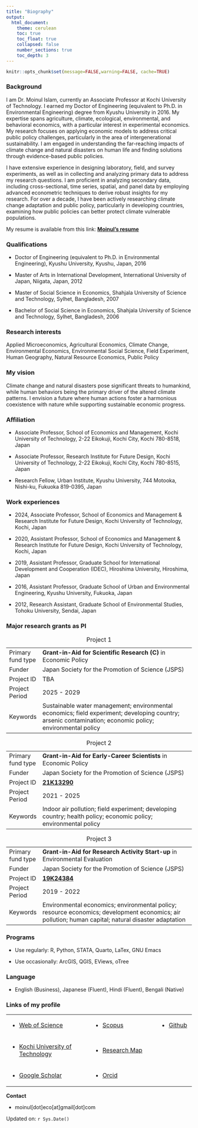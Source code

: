 ```yaml
---
title: "Biography"
output:
  html_document:
    theme: cerulean
    toc: true
    toc_float: true
    collapsed: false
    number_sections: true
    toc_depth: 3
---
```


```r
knitr::opts_chunk$set(message=FALSE,warning=FALSE, cache=TRUE)
```

### Background

I am Dr. Moinul Islam, currently an Associate Professor at Kochi University of Technology. I earned my Doctor of Engineering (equivalent to Ph.D. in Environmental Engineering) degree from Kyushu University in 2016. My expertise spans agriculture, climate, ecological, environmental, and behavioral economics, with a particular interest in experimental economics. My research focuses on applying economic models to address critical public policy challenges, particularly in the area of intergenerational sustainability. I am engaged in understanding the far-reaching impacts of climate change and natural disasters on human life and finding solutions through evidence-based public policies.

I have extensive experience in designing laboratory, field, and survey experiments, as well as in collecting and analyzing primary data to address my research questions. I am proficient in analyzing secondary data, including cross-sectional, time series, spatial, and panel data by employing advanced econometric techniques to derive robust insights for my research. For over a decade, I have been actively researching climate change adaptation and public policy, particularly in developing countries, examining how public policies can better protect climate vulnerable populations.

My resume is available from this link: [**Moinul's resume**](https://moineco.github.io/moinul_resume/moinul_resume.pdf)

### Qualifications

-   Doctor of Engineering (equivalent to Ph.D. in Environmental Engineering), Kyushu University, Kyushu, Japan, 2016

-   Master of Arts in International Development, International University of Japan, Niigata, Japan, 2012

-   Master of Social Science in Economics, Shahjala University of Science and Technology, Sylhet, Bangladesh, 2007

-   Bachelor of Social Science in Economics, Shahjala University of Science and Technology, Sylhet, Bangladesh, 2006

### Research interests

Applied Microeconomics, Agricultural Economics, Climate Change, Environmental Economics, Environmental Social Science, Field Experiment, Human Geography, Natural Resource Economics, Public Policy

### My vision

Climate change and natural disasters pose significant threats to humankind, while human behaviors being the primary driver of the altered climate patterns. I envision a future where human actions foster a harmonious coexistence with nature while supporting sustainable economic progress.

### Affiliation

-   Associate Professor, School of Economics and Management, Kochi University of Technology, 2-22 Eikokuji, Kochi City, Kochi 780-8518, Japan

-   Associate Professor, Research Institute for Future Design, Kochi University of Technology, 2-22 Eikokuji, Kochi City, Kochi 780-8515, Japan

-   Research Fellow, Urban Institute, Kyushu University, 744 Motooka, Nishi-ku, Fukuoka 819-0395, Japan

### Work experiences

-   2024, Associate Professor, School of Economics and Management & Research Institute for Future Design, Kochi University of Technology, Kochi, Japan

-   2020, Assistant Professor, School of Economics and Management & Research Institute for Future Design, Kochi University of Technology, Kochi, Japan

-   2019, Assistant Professor, Graduate School for International Development and Cooperation (IDEC), Hiroshima University, Hiroshima, Japan

-   2016, Assistant Professor, Graduate School of Urban and Environmental Engineering, Kyushu University, Fukuoka, Japan

-   2012, Research Assistant, Graduate School of Environmental Studies, Tohoku University, Sendai, Japan

### Major research grants as PI

::: {#tbl-panel layout-ncol="2"}
+-------------------+-----------------------------------------------------------------------------------------------------------------------------------------------------------+
| Primary fund type | **Grant-in-Aid for Scientific Research (C)** in Economic Policy                                                                                           |
+-------------------+-----------------------------------------------------------------------------------------------------------------------------------------------------------+
| Funder            | Japan Society for the Promotion of Science (JSPS)                                                                                                         |
+-------------------+-----------------------------------------------------------------------------------------------------------------------------------------------------------+
| Project ID        | TBA                                                                                                                                                       |
+-------------------+-----------------------------------------------------------------------------------------------------------------------------------------------------------+
| Project Period    | 2025 - 2029                                                                                                                                               |
+-------------------+-----------------------------------------------------------------------------------------------------------------------------------------------------------+
| Keywords          | Sustainable water management; environmental economics; field experiment; developing country; arsenic contamination; economic policy; environmental policy |
+-------------------+-----------------------------------------------------------------------------------------------------------------------------------------------------------+

: Project 1

+-------------------+------------------------------------------------------------------------------------------------------------------+
| Primary fund type | **Grant-in-Aid for Early-Career Scientists** in Economic Policy                                                  |
+-------------------+------------------------------------------------------------------------------------------------------------------+
| Funder            | Japan Society for the Promotion of Science (JSPS)                                                                |
+-------------------+------------------------------------------------------------------------------------------------------------------+
| Project ID        | [**21K13290**](https://kaken.nii.ac.jp/en/grant/KAKENHI-PROJECT-21K13290/)                                       |
+-------------------+------------------------------------------------------------------------------------------------------------------+
| Project Period    | 2021 - 2025                                                                                                      |
+-------------------+------------------------------------------------------------------------------------------------------------------+
| Keywords          | Indoor air pollution; field experiment; developing country; health policy; economic policy; environmental policy |
+-------------------+------------------------------------------------------------------------------------------------------------------+

: Project 2

+-------------------+-----------------------------------------------------------------------------------------------------------------------------------------------------+
| Primary fund type | **Grant-in-Aid for Research Activity Start-up** in Environmental Evaluation                                                                         |
+-------------------+-----------------------------------------------------------------------------------------------------------------------------------------------------+
| Funder            | Japan Society for the Promotion of Science (JSPS)                                                                                                   |
+-------------------+-----------------------------------------------------------------------------------------------------------------------------------------------------+
| Project ID        | [**19K24384**](https://kaken.nii.ac.jp/en/grant/KAKENHI-PROJECT-19K24384/)                                                                          |
+-------------------+-----------------------------------------------------------------------------------------------------------------------------------------------------+
| Project Period    | 2019 - 2022                                                                                                                                         |
+-------------------+-----------------------------------------------------------------------------------------------------------------------------------------------------+
| Keywords          | Environmental economics; environmental policy; resource economics; development economics; air pollution; human capital; natural disaster adaptation |
+-------------------+-----------------------------------------------------------------------------------------------------------------------------------------------------+

: Project 3
:::

### Programs

-   Use regularly: R, Python, STATA, Quarto, LaTex, GNU Emacs

-   Use occasionally: ArcGIS, QGIS, EViews, oTree

### Language

-   English (Business), Japanese (Fluent), Hindi (Fluent), Bengali (Native)

### Links of my profile

+-------------------------------------------------------------------------------------------------+-----------------------------------------------------------------------------+------------------------------------------+
| -   [Web of Science](https://www.webofscience.com/wos/author/record/M-9369-2019)                | -   [Scopus](https://www.scopus.com/authid/detail.uri?authorId=55348122400) | -   [Github](https://github.com/moineco) |
+-------------------------------------------------------------------------------------------------+-----------------------------------------------------------------------------+------------------------------------------+
| -   [Kochi University of Technology](https://www.kochi-tech.ac.jp/profile/ja/islam-moinul.html) | -   [Research Map](https://researchmap.jp/moinul/?lang=english)             |                                          |
+-------------------------------------------------------------------------------------------------+-----------------------------------------------------------------------------+------------------------------------------+
| -   [Google Scholar](https://scholar.google.co.jp/citations?user=UTZTmJ0AAAAJ&hl=en)            | -   [Orcid](https://orcid.org/0000-0002-0309-3156)                          |                                          |
+-------------------------------------------------------------------------------------------------+-----------------------------------------------------------------------------+------------------------------------------+

**Contact**

-   moinul[dot]eco[at]gmail[dot]com

Updated on: `r Sys.Date()`
